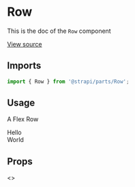 <!--- Row.stories.mdx --->


<Meta
  title="Design System/Atoms/Row"
  component={Row}
/>

# Row

This is the doc of the `Row` component

[View source](https://github.com/strapi/parts/tree/develop/packages/strapi-parts/src/Row)

## Imports

```js
import { Row } from '@strapi/parts/Row';
```

## Usage

A Flex Row

<Canvas>
  <Story name="base">
    <Row>
      <div>Hello</div>
      <div>World</div>
    </Row>
  </Story>
</Canvas>


## Props

<>

<ArgsTable of={Row} />
